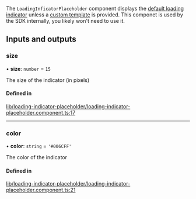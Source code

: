 The `LoadingInficatorPlaceholder` component displays the [default loading indicator](./LoadingIndicatorComponent.mdx) unless a [custom template](../services/CustomTemplatesService.mdx) is provided. This componet is used by the SDK internally, you likely won't need to use it.

[//]: # "Start of generated content"
## Inputs and outputs 


### size

• **size**: `number` = `15`

The size of the indicator (in pixels)

#### Defined in

[lib/loading-indicator-placeholder/loading-indicator-placeholder.component.ts:17](https://github.com/GetStream/stream-chat-angular/blob/8bfb6cd/projects/stream-chat-angular/src/lib/loading-indicator-placeholder/loading-indicator-placeholder.component.ts#L17)

___

### color

• **color**: `string` = `'#006CFF'`

The color of the indicator

#### Defined in

[lib/loading-indicator-placeholder/loading-indicator-placeholder.component.ts:21](https://github.com/GetStream/stream-chat-angular/blob/8bfb6cd/projects/stream-chat-angular/src/lib/loading-indicator-placeholder/loading-indicator-placeholder.component.ts#L21)

[//]: # "End of generated content"
